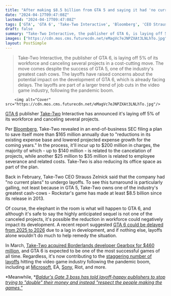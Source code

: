 ```yaml
---
title: "After making $8.5 billion from GTA 5 and saying it had 'no current plans' for layoffs, GTA 6 publisher announces nearly 600 layoffs and $140 million in canceled projects"
date: "2024-04-17T09:47:08Z"
lastmod: "2024-04-17T09:47:08Z"
tags: ['GTA', 'GTA 6', 'Take-Two Interactive', 'Bloomberg', 'CEO Strauss Zelnick', 'Rockstar', 'Embracer', 'Gearbox', 'Borderlands', 'Microsoft', 'EA', 'Sony', 'Riot', "Baldur's Gate 3"]
draft: false
summary: "Take-Two Interactive, the publisher of GTA 6, is laying off 5% of its workforce and canceling several projects in a cost-cutting move. The move comes despite the success of GTA 5, one of the industry's greatest cash cows. The layoffs have raised concerns about the potential impact on the development of GTA 6, which is already facing delays. The layoffs are part of a larger trend of job cuts in the video game industry, following the pandemic boom."
images: ["https://cdn.mos.cms.futurecdn.net/eMagVc7eJNPZXAt3LNLhTo.jpg"]
layout: PostSimple
---
```

> Take-Two Interactive, the publisher of GTA 6, is laying off 5% of its workforce and canceling several projects in a cost-cutting move. The move comes despite the success of GTA 5, one of the industry's greatest cash cows. The layoffs have raised concerns about the potential impact on the development of GTA 6, which is already facing delays. The layoffs are part of a larger trend of job cuts in the video game industry, following the pandemic boom.


        <img alt="Cover" src="https://cdn.mos.cms.futurecdn.net/eMagVc7eJNPZXAt3LNLhTo.jpg"/>
        
[GTA 6](https://www.gamesradar.com/gta-6-guide/) publisher [Take-Two](https://www.gamesradar.com/uk/tag/take-two-interactive/) Interactive has announced it's laying off 5% of its workforce and canceling several projects.

Per [Bloomberg](https://www.bloomberg.com/news/articles/2024-04-16/take-two-to-cut-workforce-5-drop-projects-in-savings-drive?leadSource=uverify%20wall), Take-Two revealed in an end-of-business SEC filing a plan to save itself more than $165 million annually due to "reductions in its existing expense base and lowered projected expense growth for the coming years." In the process, it'll incur up to $200 million in charges, the majority of which - up to $140 million - is related to the cancelation of projects, while another $25 million to $35 million is related to employee severance and related costs. Take-Two is also reducing its office space as part of the plan.

Back in February, Take-Two CEO Strauss Zelnick said that the company had "no current plans" to undergo layoffs. To see this turnaround is particularly galling, not least because in GTA 5, Take-Two owns one of the industry's greatest cash-cows - Rockstar's game has made at least $8.5 billion since its release in 2013.

Of course, the elephant in the room is what will happen to GTA 6, and although it's safe to say the highly anticipated sequel is not one of the canceled projects, it's possible the reduction in workforce could negatively impact its development. A recent report suggested [GTA 6 could be delayed from 2025 to 2026](https://www.gamesradar.com/report-gta-6-could-be-delayed-to-2026-as-development-is-falling-behind/) due to a lag in development, and if nothing else, layoffs alone wouldn't do much to help remedy the situation.

In March, [Take-Two acquired Borderlands developer Gearbox for $460 million](https://www.gamesradar.com/embracer-sells-borderlands-studio-gearbox-for-dollar460-million-after-acquiring-it-for-dollar13-billion-just-3-years-ago/), and GTA 6 is expected to be one of the most successful games of all time. Regardless, it's now contributing to the [staggering number of layoffs](https://www.gamesradar.com/as-catastrophic-layoffs-rattle-the-games-industry-fps-legend-john-romero-says-ive-never-seen-anything-like-were-seeing-now/) hitting the video game industry following the pandemic boom, including at [Microsoft](https://www.gamesradar.com/uk/tag/microsoft/), EA, [Sony](https://www.gamesradar.com/uk/tag/sony/), Riot, and more.

*Meanwhile, *[<em>Baldur's Gate 3 boss has told layoff-happy publishers to stop trying to "double" their money and instead "respect the people making the games."</em>](https://www.gamesradar.com/baldurs-gate-3-boss-tells-layoff-happy-publishers-to-stop-trying-to-double-their-money-and-instead-respect-the-people-making-the-games/)
        